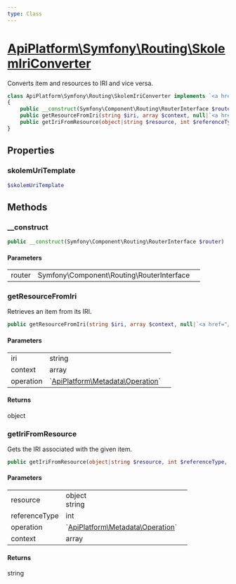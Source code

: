 ```yaml
---
type: Class
---
```


# [ApiPlatform\Symfony\Routing\SkolemIriConverter](/docs/v3.2/reference/Symfony/Routing/SkolemIriConverter)


Converts item and resources to IRI and vice versa.



```php
class ApiPlatform\Symfony\Routing\SkolemIriConverter implements `<a href="/docs/v3.2/reference/Api/IriConverterInterface">ApiPlatform\Api\IriConverterInterface</a>`
{
    public __construct(Symfony\Component\Routing\RouterInterface $router)
    public getResourceFromIri(string $iri, array $context, null|`<a href="/docs/v3.2/reference/Metadata/Operation">ApiPlatform\Metadata\Operation</a>` $operation): object
    public getIriFromResource(object|string $resource, int $referenceType, null|`<a href="/docs/v3.2/reference/Metadata/Operation">ApiPlatform\Metadata\Operation</a>` $operation, array $context): string
}
```
## Properties
### skolemUriTemplate

```php
$skolemUriTemplate
```



## Methods

### __construct



```php
public __construct(Symfony\Component\Routing\RouterInterface $router)
```

#### Parameters

<table><tbody>
<tr><td>router</td><td>Symfony\Component\Routing\RouterInterface</td><td></td></tr>
</tbody>
</table>

### getResourceFromIri

Retrieves an item from its IRI.

```php
public getResourceFromIri(string $iri, array $context, null|`<a href="/docs/v3.2/reference/Metadata/Operation">ApiPlatform\Metadata\Operation</a>` $operation): object
```

#### Parameters

<table><tbody>
<tr><td>iri</td><td>string</td><td></td></tr><tr><td>context</td><td>array</td><td></td></tr><tr><td>operation</td><td>`<a href="/docs/v3.2/reference/Metadata/Operation">ApiPlatform\Metadata\Operation</a>`</td><td></td></tr>
</tbody>
</table>

#### Returns

object

### getIriFromResource

Gets the IRI associated with the given item.

```php
public getIriFromResource(object|string $resource, int $referenceType, null|`<a href="/docs/v3.2/reference/Metadata/Operation">ApiPlatform\Metadata\Operation</a>` $operation, array $context): string
```

#### Parameters

<table><tbody>
<tr><td>resource</td><td>object<br />string</td><td></td></tr><tr><td>referenceType</td><td>int</td><td></td></tr><tr><td>operation</td><td>`<a href="/docs/v3.2/reference/Metadata/Operation">ApiPlatform\Metadata\Operation</a>`</td><td></td></tr><tr><td>context</td><td>array</td><td></td></tr>
</tbody>
</table>

#### Returns

string
